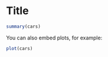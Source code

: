 Title
========================================================

<!--
%\VignetteEngine{knitr::knitr}
%\VignetteIndexEntry{My First R package}
-->


```r
summary(cars)
```

You can also embed plots, for example:

```r
plot(cars)
```

